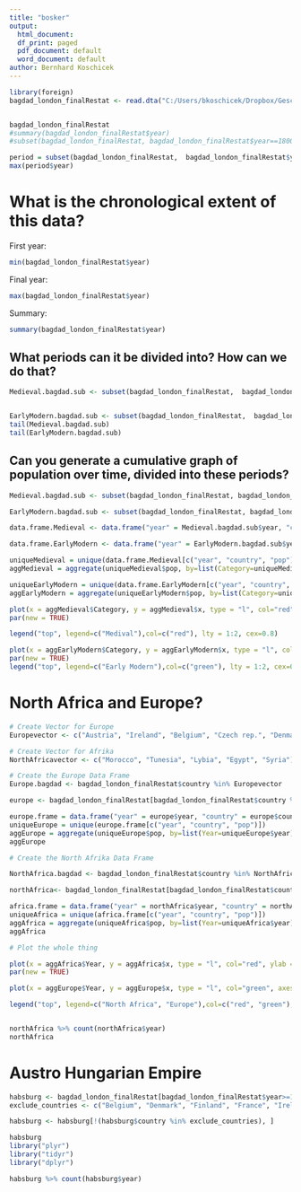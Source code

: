 ```yaml
---
title: "bosker"
output:
  html_document:
  df_print: paged
  pdf_document: default
  word_document: default
author: Bernhard Koschicek
---
```


```r
library(foreign)
bagdad_london_finalRestat <- read.dta("C:/Users/bkoschicek/Dropbox/Geschichte Studium/3_Sem/R-repo/04/Bosker_Data/Bosker_Data/bagdad-london--finalRestat.dta")


bagdad_london_finalRestat
#summary(bagdad_london_finalRestat$year)
#subset(bagdad_london_finalRestat, bagdad_london_finalRestat$year==1800)

period = subset(bagdad_london_finalRestat,  bagdad_london_finalRestat$year <= 1500)
max(period$year)


```

# What is the chronological extent of this data?

First year:
```r
min(bagdad_london_finalRestat$year)
```

Final year:
```r
max(bagdad_london_finalRestat$year)
```

Summary:
```r
summary(bagdad_london_finalRestat$year)
```

## What periods can it be divided into? How can we do that?

```r
Medieval.bagdad.sub <- subset(bagdad_london_finalRestat,  bagdad_london_finalRestat$year <= 1500)


EarlyModern.bagdad.sub <- subset(bagdad_london_finalRestat,  bagdad_london_finalRestat$year > 1500)
tail(Medieval.bagdad.sub)
tail(EarlyModern.bagdad.sub)
```

## Can you generate a cumulative graph of population over time, divided into these periods? 

```r
Medieval.bagdad.sub <- subset(bagdad_london_finalRestat, bagdad_london_finalRestat$year <= 1500)

EarlyModern.bagdad.sub <- subset(bagdad_london_finalRestat, bagdad_london_finalRestat$year > 1500)

data.frame.Medieval <- data.frame("year" = Medieval.bagdad.sub$year, "country" = Medieval.bagdad.sub$country, "pop" = Medieval.bagdad.sub$total_pop_country)

data.frame.EarlyModern <- data.frame("year" = EarlyModern.bagdad.sub$year, "country" = EarlyModern.bagdad.sub$country, "pop" = EarlyModern.bagdad.sub$total_pop_country)

uniqueMedieval = unique(data.frame.Medieval[c("year", "country", "pop")])
aggMedieval = aggregate(uniqueMedieval$pop, by=list(Category=uniqueMedieval$year), FUN=sum)

uniqueEarlyModern = unique(data.frame.EarlyModern[c("year", "country", "pop")])
aggEarlyModern = aggregate(uniqueEarlyModern$pop, by=list(Category=uniqueEarlyModern$year), FUN=sum)

plot(x = aggMedieval$Category, y = aggMedieval$x, type = "l", col="red", ylab = "Medieval Population", xlab = "Time", main = "Medival Population over Time")
par(new = TRUE)

legend("top", legend=c("Medival"),col=c("red"), lty = 1:2, cex=0.8)
```
```r
plot(x = aggEarlyModern$Category, y = aggEarlyModern$x, type = "l", col="green", xlab = "Early Modern Population", ylab = "Time", lty = 2, main = "Early Modern population over Time")
par(new = TRUE)
legend("top", legend=c("Early Modern"),col=c("green"), lty = 1:2, cex=0.8)
```



# North Africa and Europe?

```r
# Create Vector for Europe
Europevector <- c("Austria", "Ireland", "Belgium", "Czech rep.", "Denmark", "Finland", "France", "Germany", "Hungary", "Italy", "Netherlands", "Norway", "Poland", "Portugal", "Slovakia", "Spain", "Sweden", "UK", "Switzerland", "Greece", "Turkey", "Yugoslavia", "Albania", "Bulgaria", "Rumenia", "Luxemburg", "Malta")

# Create Vector for Afrika 
NorthAfricavector <- c("Morocco", "Tunesia", "Lybia", "Egypt", "Syria")

# Create the Europe Data Frame
Europe.bagdad <- bagdad_london_finalRestat$country %in% Europevector

europe <- bagdad_london_finalRestat[bagdad_london_finalRestat$country %in% Europevector, ]

europe.frame = data.frame("year" = europe$year, "country" = europe$country, "pop" = europe$total_pop_country)
uniqueEurope = unique(europe.frame[c("year", "country", "pop")])
aggEurope = aggregate(uniqueEurope$pop, by=list(Year=uniqueEurope$year), FUN=sum)
aggEurope

# Create the North Afrika Data Frame

NorthAfrica.bagdad <- bagdad_london_finalRestat$country %in% NorthAfricavector

northAfrica<- bagdad_london_finalRestat[bagdad_london_finalRestat$country %in% NorthAfricavector, ]

africa.frame = data.frame("year" = northAfrica$year, "country" = northAfrica$country, "pop" = northAfrica$total_pop_country)
uniqueAfrica = unique(africa.frame[c("year", "country", "pop")])
aggAfrica = aggregate(uniqueAfrica$pop, by=list(Year=uniqueAfrica$year), FUN=sum)
aggAfrica

# Plot the whole thing 

plot(x = aggAfrica$Year, y = aggAfrica$x, type = "l", col="red", ylab = "Population per country", xlab = "Time", main = "Comparative graph of Europe's and North Africa's population")
par(new = TRUE)

plot(x = aggEurope$Year, y = aggEurope$x, type = "l", col="green", axes = FALSE, xlab = " ", ylab = " ", lty = 2)

legend("top", legend=c("North Africa", "Europe"),col=c("red", "green"), lty = 1:2, cex=0.8)


northAfrica %>% count(northAfrica$year)
northAfrica
```




# Austro Hungarian Empire

```r

habsburg <- bagdad_london_finalRestat[bagdad_london_finalRestat$year>=1500, c('city', 'country', 'year')]
exclude_countries <- c("Belgium", "Denmark", "Finland", "France", "Ireland", "Netherlands", "Norway", "Poland", "Portugal", "Spain", "Sweden", "UK", "Switzerland", "Greece", "Turkey", "Lebanon", "Israel", "Syria", "Iraq", "Egypt", "Lybia", "Tunesia", "Algeria", "Morocco", "Yemen", "Saudi Arabia","Oman", "Cyprus", "Luxemburg", "Malta", "Bulgaria")

habsburg <- habsburg[!(habsburg$country %in% exclude_countries), ]

habsburg
library("plyr")
library("tidyr")
library("dplyr")

habsburg %>% count(habsburg$year)
```

